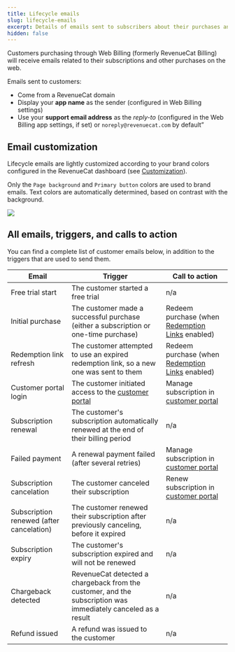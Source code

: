 ```yaml
---
title: Lifecycle emails
slug: lifecycle-emails
excerpt: Details of emails sent to subscribers about their purchases and subscriptions
hidden: false
---
```


Customers purchasing through Web Billing (formerly RevenueCat Billing) will receive emails related to their subscriptions and other purchases on the web.

Emails sent to customers:

- Come from a RevenueCat domain
- Display your **app name** as the sender (configured in Web Billing settings)
- Use your **support email address** as the _reply-to_ (configured in the Web Billing app settings, if set) or `noreply@revenuecat.com` by default”

## Email customization

Lifecycle emails are lightly customized according to your brand colors configured in the RevenueCat dashboard (see [Customization](/web/web-billing/customization)).

Only the `Page background` and `Primary button` colors are used to brand emails. Text colors are automatically determined, based on contrast with the background.

![](/images/web-billing/customization_in_emails.png)

## All emails, triggers, and calls to action

You can find a complete list of customer emails below, in addition to the triggers that are used to send them.

| Email                                    | Trigger                                                                                                       | Call to action                                                                       |
| ---------------------------------------- | ------------------------------------------------------------------------------------------------------------- | ------------------------------------------------------------------------------------ |
| Free trial start                         | The customer started a free trial                                                                             | n/a                                                                                  |
| Initial purchase                         | The customer made a successful purchase (either a subscription or one-time purchase)                          | Redeem purchase (when [Redemption Links](/web/web-billing/redemption-links) enabled) |
| Redemption link refresh                  | The customer attempted to use an expired redemption link, so a new one was sent to them                       | Redeem purchase (when [Redemption Links](/web/web-billing/redemption-links) enabled) |
| Customer portal login                    | The customer initiated access to the [customer portal](/web/web-billing/customer-portal)                      | Manage subscription in [customer portal](/web/web-billing/customer-portal)           |
| Subscription renewal                     | The customer's subscription automatically renewed at the end of their billing period                          | n/a                                                                                  |
| Failed payment                           | A renewal payment failed (after several retries)                                                              | Manage subscription in [customer portal](/web/web-billing/customer-portal)           |
| Subscription cancelation                 | The customer canceled their subscription                                                                      | Renew subscription in [customer portal](/web/web-billing/customer-portal)            |
| Subscription renewed (after cancelation) | The customer renewed their subscription after previously canceling, before it expired                         | n/a                                                                                  |
| Subscription expiry                      | The customer's subscription expired and will not be renewed                                                   | n/a                                                                                  |
| Chargeback detected                      | RevenueCat detected a chargeback from the customer, and the subscription was immediately canceled as a result | n/a                                                                                  |
| Refund issued                            | A refund was issued to the customer                                                                           | n/a                                                                                  |
